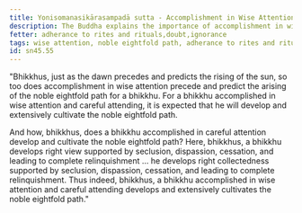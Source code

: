 ```yaml
---
title: Yonisomanasikārasampadā sutta - Accomplishment in Wise Attention
description: The Buddha explains the importance of accomplishment in wise attention in the development and cultivation of the noble eightfold path.
fetter: adherance to rites and rituals,doubt,ignorance
tags: wise attention, noble eightfold path, adherance to rites and rituals, sn, sn45-56, sn45, careful attending, right view, collectedness
id: sn45.55
---
```


"Bhikkhus, just as the dawn precedes and predicts the rising of the sun, so too does accomplishment in wise attention precede and predict the arising of the noble eightfold path for a bhikkhu. For a bhikkhu accomplished in wise attention and careful attending, it is expected that he will develop and extensively cultivate the noble eightfold path.

And how, bhikkhus, does a bhikkhu accomplished in careful attention develop and cultivate the noble eightfold path? Here, bhikkhus, a bhikkhu develops right view supported by seclusion, dispassion, cessation, and leading to complete relinquishment … he develops right collectedness supported by seclusion, dispassion, cessation, and leading to complete relinquishment. Thus indeed, bhikkhus, a bhikkhu accomplished in wise attention and careful attending develops and extensively cultivates the noble eightfold path."
